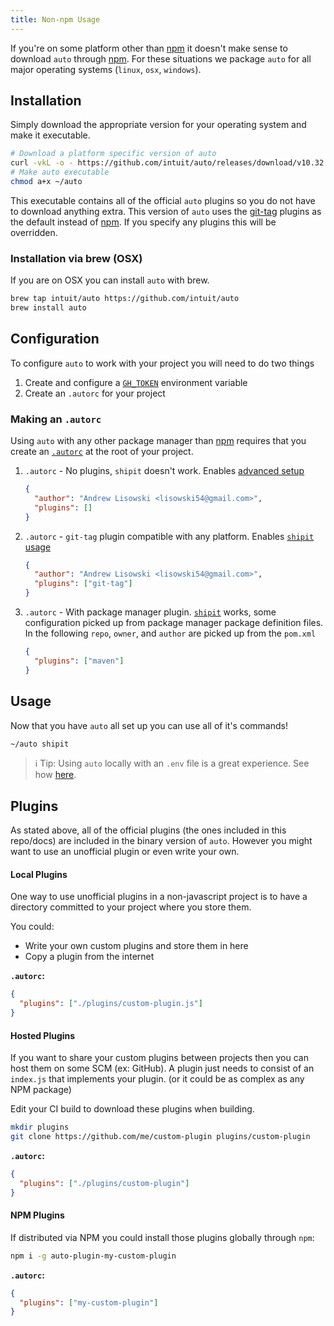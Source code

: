 ```yaml
---
title: Non-npm Usage
---
```


If you're on some platform other than [npm](https://npmjs.com) it doesn't make sense to download `auto` through [npm](https://npmjs.com).
For these situations we package `auto` for all major operating systems (`linux`, `osx`, `windows`).

## Installation

Simply download the appropriate version for your operating system and make it executable.

```bash
# Download a platform specific version of auto
curl -vkL -o - https://github.com/intuit/auto/releases/download/v10.32.0/auto-linux.gz | gunzip > ~/auto
# Make auto executable
chmod a+x ~/auto
```

This executable contains all of the official `auto` plugins so you do not have to download anything extra.
This version of `auto` uses the [git-tag](../generated/git-tag) plugins as the default instead of [npm](../generated/npm).
If you specify any plugins this will be overridden.

### Installation via brew (OSX)

If you are on OSX you can install `auto` with brew.

```bash
brew tap intuit/auto https://github.com/intuit/auto
brew install auto
```

## Configuration

To configure `auto` to work with your project you will need to do two things

1. Create and configure a [`GH_TOKEN`](https://github.com/settings/tokens) environment variable
2. Create an `.autorc` for your project

### Making an `.autorc`

Using `auto` with any other package manager than [npm](https://npmjs.com) requires that you create an [`.autorc`](./autorc) at the root of your project.

1. `.autorc` - No plugins, `shipit` doesn't work. Enables [advanced setup](https://intuit.github.io/auto/docs/welcome/getting-started#detailed-setup)

   ```json
   {
     "author": "Andrew Lisowski <lisowski54@gmail.com>",
     "plugins": []
   }
   ```

2. `.autorc` - `git-tag` plugin compatible with any platform. Enables [`shipit` usage](https://intuit.github.io/auto/docs/generated/shipit)

   ```json
   {
     "author": "Andrew Lisowski <lisowski54@gmail.com>",
     "plugins": ["git-tag"]
   }
   ```

3. `.autorc` - With package manager plugin. [`shipit`](https://intuit.github.io/auto/docs/generated/shipit) works, some configuration picked up from package manager package definition files. In the following `repo`, `owner`, and `author` are picked up from the `pom.xml`

   ```json
   {
     "plugins": ["maven"]
   }
   ```

## Usage

Now that you have `auto` all set up you can use all of it's commands!

```bash
~/auto shipit
```

> ℹ️ Tip: Using `auto` locally with an `.env` file is a great experience. See how [here](../welcome/getting-started#local-env).

## Plugins

As stated above, all of the official plugins (the ones included in this repo/docs) are included in the binary version of `auto`.
However you might want to use an unofficial plugin or even write your own.

#### Local Plugins

One way to use unofficial plugins in a non-javascript project is to have a directory committed to your project where you store them.

You could:

- Write your own custom plugins and store them in here
- Copy a plugin from the internet

**`.autorc`:**

```json
{
  "plugins": ["./plugins/custom-plugin.js"]
}
```

#### Hosted Plugins

If you want to share your custom plugins between projects then you can host them on some SCM (ex: GitHub).
A plugin just needs to consist of an `index.js` that implements your plugin. (or it could be as complex as any NPM package)

Edit your CI build to download these plugins when building.

```bash
mkdir plugins
git clone https://github.com/me/custom-plugin plugins/custom-plugin
```

**`.autorc`:**

```json
{
  "plugins": ["./plugins/custom-plugin"]
}
```

#### NPM Plugins

If distributed via NPM you could install those plugins globally through `npm`:

```bash
npm i -g auto-plugin-my-custom-plugin
```

**`.autorc`:**

```json
{
  "plugins": ["my-custom-plugin"]
}
```
